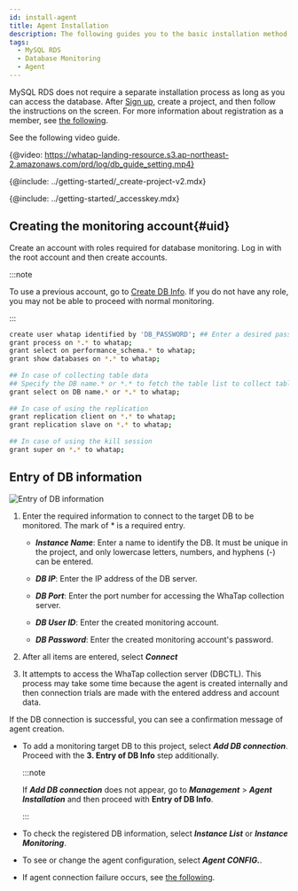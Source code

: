 ```yaml
---
id: install-agent
title: Agent Installation
description: The following guides you to the basic installation method for using the WhaTap database monitoring service.
tags:
  - MySQL RDS
  - Database Monitoring
  - Agent
---
```



MySQL RDS does not require a separate installation process as long as you can access the database. After [Sign up](https://www.whatap.io/en/signup/), create a project, and then follow the instructions on the screen. For more information about registration as a member, see [the following](account/account-manage).

See the following video guide.

{@video: https://whatap-landing-resource.s3.ap-northeast-2.amazonaws.com/prd/log/db_guide_setting.mp4}

{@include: ../getting-started/_create-project-v2.mdx} 

{@include: ../getting-started/_accesskey.mdx}

## Creating the monitoring account{#uid}

Create an account with roles required for database monitoring. Log in with the root account and then create accounts.

:::note

To use a previous account, go to [Create DB Info](#create-db-user). If you do not have any role, you may not be able to proceed with normal monitoring.

:::

```bash showLineNumbers
create user whatap identified by 'DB_PASSWORD'; ## Enter a desired password.
grant process on *.* to whatap;
grant select on performance_schema.* to whatap;
grant show databases on *.* to whatap;
 
## In case of collecting table data
## Specify the DB name.* or *.* to fetch the table list to collect table data.
grant select on DB name.* or *.* to whatap;
 
## In case of using the replication
grant replication client on *.* to whatap;
grant replication slave on *.* to whatap;
 
## In case of using the kill session
grant super on *.* to whatap;
```

## Entry of DB information

![Entry of DB information](/img/mysql-rds-db-info.png)

1.  Enter the required information to connect to the target DB to be monitored. The mark of <span class='vslow'>\*</span> is a required entry.

    -   **_Instance Name_**: Enter a name to identify the DB. It must be unique in the project, and only lowercase letters, numbers, and hyphens (-) can be entered.

    -   **_DB IP_**: Enter the IP address of the DB server.

    -   **_DB Port_**: Enter the port number for accessing the WhaTap collection server.

    -   **_DB User ID_**: Enter the created monitoring account.

    -   **_DB Password_**: Enter the created monitoring account's password.

2.  After all items are entered, select **_Connect_**

3.  It attempts to access the WhaTap collection server (DBCTL). This process may take some time because the agent is created internally and then connection trials are made with the entered address and account data.

If the DB connection is successful, you can see a confirmation message of agent creation.

-   To add a monitoring target DB to this project, select **_Add DB connection_**. Proceed with the **3. Entry of DB Info** step additionally.

    :::note

    If **_Add DB connection_** does not appear, go to **_Management_** > **_Agent Installation_** and then proceed with **Entry of DB Info**.

    :::

-   To check the registered DB information, select **_Instance List_** or **_Instance Monitoring_**.

-   To see or change the agent configuration, select **_Agent CONFIG._**.

-   If agent connection failure occurs, see [the following](troubleshooting).
